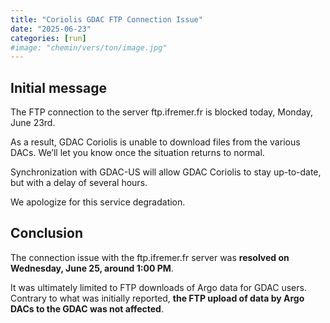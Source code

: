 ```yaml
---
title: "Coriolis GDAC FTP Connection Issue"
date: "2025-06-23"
categories: [run]
#image: "chemin/vers/ton/image.jpg"
---
```


## Initial message
The FTP connection to the server ftp.ifremer.fr is blocked today, Monday, June 23rd.

As a result, GDAC Coriolis is unable to download files from the various DACs. We'll let you know once the situation returns to normal.

Synchronization with GDAC-US will allow GDAC Coriolis to stay up-to-date, but with a delay of several hours.

We apologize for this service degradation.

## Conclusion
The connection issue with the ftp.ifremer.fr server was **resolved on Wednesday, June 25, around 1:00 PM**.

It was ultimately limited to FTP downloads of Argo data for GDAC users. Contrary to what was initially reported, **the FTP upload of data by Argo DACs to the GDAC was not affected**.
